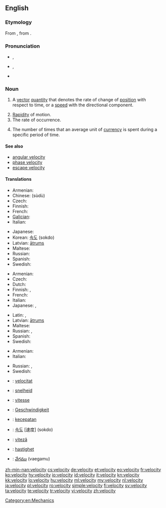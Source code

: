 {{wikipedia|dab=velocity (disambiguation)|velocity}}
==English==

===Etymology===
From {{etyl|la}} {{term|velocitas|vēlōcitās|speed|lang=la}}, from {{term|velox|vēlōx|fast|lang=la}}.

===Pronunciation===
* {{a|RP}} {{IPA|/vəˈlɒsəti/}}, {{SAMPA|/v@"lQs@ti/}}
* {{a|GenAm}} {{IPA|/vəˈlɑsəti/}}, {{SAMPA|/v@"lAs@ti/}}
* {{audio|en-us-velocity.ogg|Audio (US)}}

===Noun===
{{wikipedia}}
{{en-noun|velocities|-}}

# {{physics}} A [[vector]] [[quantity]] that denotes the rate of change of [[position]] with respect to time, or a [[speed]] with the directional component.
# [[rapidity|Rapidity]] of motion.
# The rate of occurrence.
# {{economics}} The number of times that an average unit of [[currency]] is spent during a specific period of time.

====See also====
* [[angular velocity]]
* [[phase velocity]]
* [[escape velocity]]

====Translations====
{{trans-top|vector quantity}}
* Armenian: {{t-|hy|արագություն|tr=aragut’yun}}
* Chinese: {{Hani|[[速度]]}} (sùdù)
* Czech: {{t-|cs|rychlost|f}}
* Finnish: {{t+|fi|nopeus}}
* French: {{t|fr|vitesse|f}}
* [[Galician]]: {{t+|gl|velocidade|f|xs=Galician}}
* Italian: {{t+|it|velocità|f}}
{{trans-mid}}
* Japanese: {{t+|ja|速度|tr=[[そくど]], sokudo}}
* Korean: [[속도]] (sokdo)
* Latvian: [[ātrums]] {{m}}
* Maltese: {{t-|mt|veloċità|f|xs=Maltese}}
* Russian: {{t+|ru|скорость|f|tr=skórost’}}
* Spanish: {{t+|es|velocidad|f}}
* Swedish: {{t+|sv|hastighet|c}}
{{trans-bottom}}

{{trans-top|rapidity of motion}}
* Armenian: {{t-|hy|արագություն|tr=aragut’yun}}
* Czech: {{t-|cs|rychlost|f}}
* Dutch: {{t+|nl|snelheid}}
* Finnish: {{t+|fi|vauhti}}, {{t+|fi|nopeus}}
* French: {{t|fr|vitesse|f}}
* Italian: {{t+|it|velocità|f}}
* Japanese: {{t|ja|速さ|tr=[[はやさ]], hayasa}}, {{t+|ja|速度|tr=[[そくど]], sokudo}}
{{trans-mid}}
* Latin: {{t-|la|celeritas|f|alt=celeritās}}, {{t-|la|velocitas|f|alt=vēlōcitās}}
* Latvian: [[ātrums]] {{m}}
* Maltese: {{t-|mt|veloċità|f|xs=Maltese}}
* Russian: {{t+|ru|скорость|f|tr=skórost’}}, {{t|ru|быстрота|f|tr=bystrotá}}
* Spanish: {{t+|es|velocidad|f}}
* Swedish: {{t+|sv|fart|c}}
{{trans-bottom}}

{{trans-top|the rate of occurrence}}
* Armenian: {{t|hy|հաճախություն|tr=hač̣axut’yun}}
* Italian: {{t+|it|velocità|f}}
{{trans-mid}}
* Russian: {{t+|ru|скорость|f|tr=skórost’}}, {{t|ru|быстрота|f|tr=bystrotá}}
* Swedish: {{t+|sv|hastighet|c}}
{{trans-bottom}}

{{checktrans-top}}
* {{ttbc|ca}}: [[velocitat]] {{f}}
* {{ttbc|nl}}: [[snelheid]] {{f}}
* {{ttbc|fr}}: [[vitesse]] {{f}}
* {{ttbc|de}}: [[Geschwindigkeit]] {{f}}
* {{ttbc|id}}: [[cepat|kecepatan]]
* {{ttbc|ko}}: [[속도]] [速度] (sokdo)
{{trans-mid}}
* {{ttbc|ro}}: [[viteză]] {{f}}
* {{ttbc|sv}}: [[hastighet]] {{c}}
* {{ttbc|te}}: [[వేగము]] (vaegamu)
{{trans-bottom}}

[[Category:en:Mechanics]]

[[zh-min-nan:velocity]]
[[cs:velocity]]
[[de:velocity]]
[[et:velocity]]
[[eo:velocity]]
[[fr:velocity]]
[[ko:velocity]]
[[hy:velocity]]
[[io:velocity]]
[[id:velocity]]
[[it:velocity]]
[[kn:velocity]]
[[kk:velocity]]
[[lo:velocity]]
[[hu:velocity]]
[[ml:velocity]]
[[my:velocity]]
[[nl:velocity]]
[[ja:velocity]]
[[pl:velocity]]
[[ro:velocity]]
[[simple:velocity]]
[[fi:velocity]]
[[sv:velocity]]
[[ta:velocity]]
[[te:velocity]]
[[tr:velocity]]
[[vi:velocity]]
[[zh:velocity]]